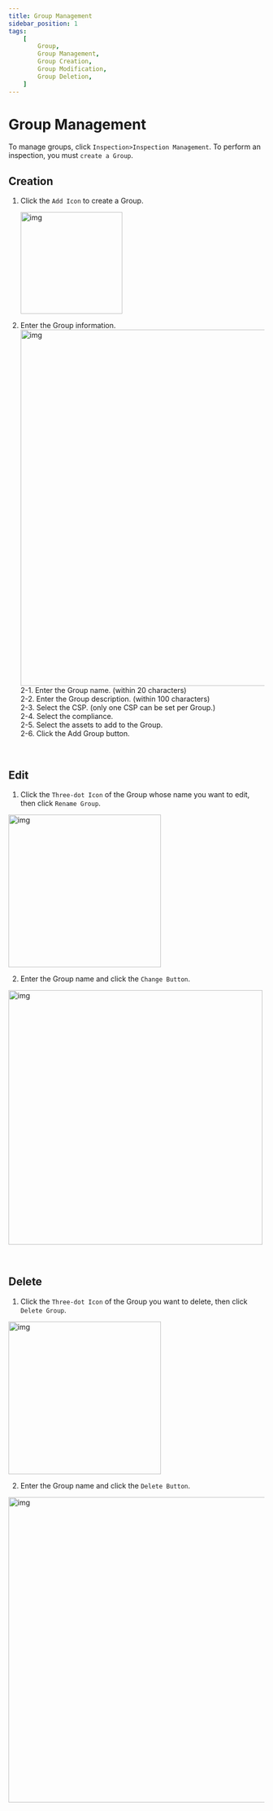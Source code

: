 ```yaml
---
title: Group Management
sidebar_position: 1
tags:
    [
        Group,
        Group Management,
        Group Creation,
        Group Modification,
        Group Deletion,
    ]
---
```



# Group Management

To manage groups, click `Inspection>Inspection Management`.
To perform an inspection, you must `create a Group`.

## Creation

1. Click the `Add Icon` to create a Group.

    <img width="200" src={group1} alt="img" />

2. Enter the Group information. <br/>
    <img width="700" src={group2} alt="img" />
    <br />
    2-1. Enter the Group name. (within 20 characters)
    <br />
    2-2. Enter the Group description. (within 100 characters)
    <br />
    2-3. Select the CSP. (only one CSP can be set per Group.)
    <br />
    2-4. Select the compliance.
    <br />
    2-5. Select the assets to add to the Group.
    <br />
    2-6. Click the Add Group button.

<p>&nbsp;</p>

## Edit

1. Click the `Three-dot Icon` of the Group whose name you want to edit, then click `Rename Group`.

<img width="300" src={group3} alt="img" />

2. Enter the Group name and click the `Change Button`.

<img width="500" src={group4} alt="img" />

<p>&nbsp;</p>

## Delete

1. Click the `Three-dot Icon` of the Group you want to delete, then click `Delete Group`.

<img width="300" src={group3} alt="img" />

2. Enter the Group name and click the `Delete Button`.

<img width="600" src={group5} alt="img" />
